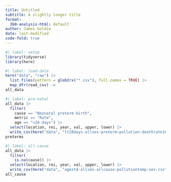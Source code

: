 ```yaml
---
title: Untitled
subtitle: A slightly longer title
format:
  360-analysis-html: default
author: James Goldie
date: last-modified
code-fold: true
---
```



```r
#| label: setup
library(tidyverse)
library(here)
```


```r
#| label: load-data
here("data", "raw") |>
  list.files(pattern = glob2rx("*.csv"), full.names = TRUE) |>
  map_dfr(read_csv) ->
all_data
```

```r
#| label: pre-natal
all_data |>
  filter(
    cause == "Neonatal preterm birth",
    metric == "Rate",
    age == "<28 days") |>
  select(location, rei, year, val, upper, lower) |>
  write_csv(here("data", "lt28days-allsex-preterm-pollution-deathrate100k.csv")) ->
preterms
```


```r
#| label: all-cause
all_data |>
  filter(
    is.na(cause)) |>
  select(location, rei, year, val, upper, lower) |>
  write_csv(here("data", "agestd-allsex-allcause-pollutiontemp-sev.csv")) ->
all_cause
```
